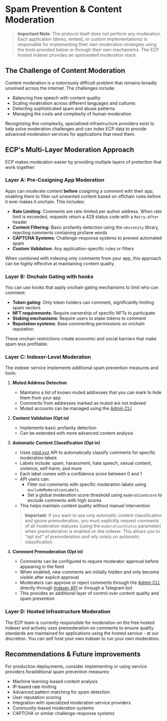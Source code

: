 # Spam Prevention & Content Moderation

> **Important Note**: The protocol itself does not perform any moderation. Each application (demo, embed, or custom implementations) is responsible for implementing their own moderation strategies using the tools provided below or through their own mechanisms. The ECP hosted indexer provides an opinionated moderation stack.

## The Challenge of Content Moderation

Content moderation is a notoriously difficult problem that remains broadly unsolved across the internet. The challenges include:

- Balancing free speech with content quality
- Scaling moderation across different languages and cultures
- Detecting sophisticated spam and abuse patterns
- Managing the costs and complexity of human moderation

Recognizing this complexity, specialized infrastructure providers exist to help solve moderation challenges and can index ECP data to provide advanced moderation services for applications that need them.

## ECP's Multi-Layer Moderation Approach

ECP makes moderation easier by providing multiple layers of protection that work together:

### Layer A: Pre-Cosigning App Moderation

Apps can moderate content **before** cosigning a comment with their app, enabling them to filter out unwanted content based on offchain rules before it ever makes it onchain. This includes:

- **Rate Limiting**: Comments are rate-limited per author address. When rate limit is exceeded, requests return a 429 status code with a `Retry-After` header
- **Content Filtering**: Basic profanity detection using the `obscenity` library, rejecting comments containing profane words
- **CAPTCHA Systems**: Challenge-response systems to prevent automated spam
- **Custom Validation**: Any application-specific rules or filters

When combined with indexing only comments from your app, this approach can be highly effective at maintaining content quality.

### Layer B: Onchain Gating with hooks

You can use hooks that apply onchain gating mechanisms to limit who can comment:

- **Token gating**: Only token holders can comment, significantly limiting spam vectors
- **NFT requirements**: Require ownership of specific NFTs to participate
- **Staking mechanisms**: Require users to stake tokens to comment
- **Reputation systems**: Base commenting permissions on onchain reputation

These onchain restrictions create economic and social barriers that make spam less profitable.

### Layer C: Indexer-Level Moderation

The indexer service implements additional spam prevention measures and tools:

1. **Muted Address Detection**

   - Maintains a list of known muted addresses that you can mark to hide them from your app
   - Comments from addresses marked as muted are not indexed
   - Muted accounts can be managed using the [Admin CLI](/indexer/admin-cli-muted-accounts)

2. **Content Validation (Opt in)**

   - Implements basic profanity detection
   - Can be extended with more advanced content analysis

3. **Automatic Content Classification (Opt in)**

   - Uses [mbd.xyz](https://www.mbd.xyz) API to automatically classify comments for specific moderation labels
   - Labels include: spam, harassment, hate speech, sexual content, violence, self-harm, and more
   - Each label comes with a confidence score between 0 and 1
   - API users can:
     - Filter out comments with specific moderation labels using `excludeModerationLabels`
     - Set a global moderation score threshold using `moderationScore` to exclude comments with high scores
   - This helps maintain content quality without manual intervention

   > **Important**: If you want to use only automatic content classification and ignore premoderation, you must explicitly request comments of all moderation statuses (using the `moderationStatus` parameter) when premoderation is enabled on the indexer. This allows you to "opt out" of premoderation and rely solely on automatic classification.

4. **Comment Premoderation (Opt in)**
   - Comments can be configured to require moderator approval before appearing in the feed
   - When enabled, new comments are initially hidden and only become visible after explicit approval
   - Moderators can approve or reject comments through the [Admin CLI](/indexer/admin-cli-comments-premoderation), directly through [Indexer API](/indexer-reference/restful) or through a Telegram bot
   - This provides an additional layer of control over content quality and spam prevention

### Layer D: Hosted Infrastructure Moderation

The ECP team is currently responsible for moderation on the free hosted indexer and actively uses premoderation on comments to ensure quality standards are maintained for applications using the hosted service - at our discretion. You can self host your own indexer to run your own moderation.

## Recommendations & Future improvements

For production deployments, consider implementing or using service providers foradditional spam prevention measures:

- Machine learning-based content analysis
- IP-based rate limiting
- Advanced pattern matching for spam detection
- User reputation scoring
- Integration with specialized moderation service providers
- Community-based moderation systems
- CAPTCHA or similar challenge-response systems
